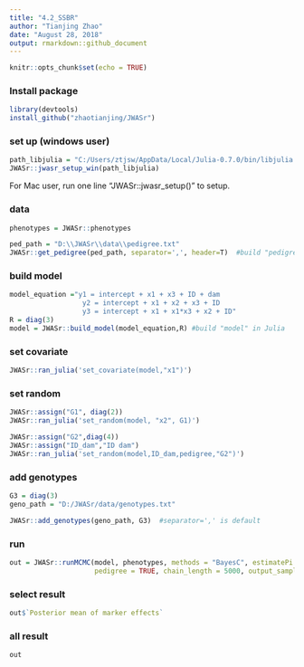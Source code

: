 ```yaml
---
title: "4.2_SSBR"
author: "Tianjing Zhao"
date: "August 28, 2018"
output: rmarkdown::github_document
---
```


```r
knitr::opts_chunk$set(echo = TRUE)
```

### Install package
```r
library(devtools)
install_github("zhaotianjing/JWASr")
```

### set up (windows user)
```r
path_libjulia = "C:/Users/ztjsw/AppData/Local/Julia-0.7.0/bin/libjulia.dll"
JWASr::jwasr_setup_win(path_libjulia)
```
For Mac user, run one line "JWASr::jwasr_setup()" to setup.


### data
```r
phenotypes = JWASr::phenotypes

ped_path = "D:\\JWASr\\data\\pedigree.txt"
JWASr::get_pedigree(ped_path, separator=',', header=T)  #build "pedigree" in Julia
```


### build model
```r
model_equation ="y1 = intercept + x1 + x3 + ID + dam
                  y2 = intercept + x1 + x2 + x3 + ID
                  y3 = intercept + x1 + x1*x3 + x2 + ID"
R = diag(3)
model = JWASr::build_model(model_equation,R) #build "model" in Julia
```

### set covariate
```r
JWASr::ran_julia('set_covariate(model,"x1")')
```

### set random
```r
JWASr::assign("G1", diag(2))
JWASr::ran_julia('set_random(model, "x2", G1)')
```
```r
JWASr::assign("G2",diag(4))
JWASr::assign("ID_dam","ID dam")
JWASr::ran_julia('set_random(model,ID_dam,pedigree,"G2")')
```

### add genotypes
```r
G3 = diag(3)
geno_path = "D:/JWASr/data/genotypes.txt"

JWASr::add_genotypes(geno_path, G3)  #separator=',' is default
```

### run
```r
out = JWASr::runMCMC(model, phenotypes, methods = "BayesC", estimatePi = TRUE, single_step_analysis = TRUE,
                     pedigree = TRUE, chain_length = 5000, output_samples_frequency = 100)  #pedigree=TRUE: pedigree; FALSE: false
```

### select result 
```r
out$`Posterior mean of marker effects`
```

### all result
```r
out
```




